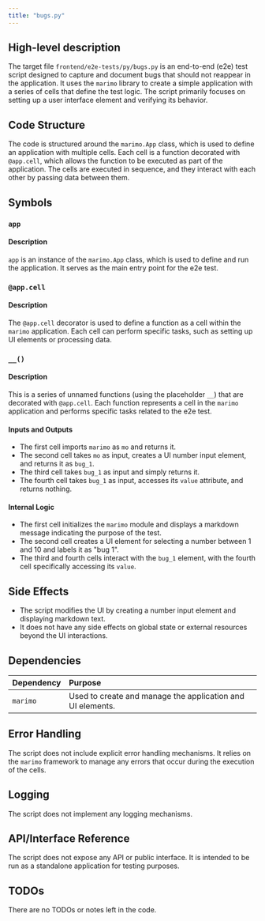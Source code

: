 ```yaml
---
title: "bugs.py"
---
```


## High-level description

The target file `frontend/e2e-tests/py/bugs.py` is an end-to-end (e2e) test script designed to capture and document bugs that should not reappear in the application. It uses the `marimo` library to create a simple application with a series of cells that define the test logic. The script primarily focuses on setting up a user interface element and verifying its behavior.

## Code Structure

The code is structured around the `marimo.App` class, which is used to define an application with multiple cells. Each cell is a function decorated with `@app.cell`, which allows the function to be executed as part of the application. The cells are executed in sequence, and they interact with each other by passing data between them.

## Symbols

### `app`
#### Description
`app` is an instance of the `marimo.App` class, which is used to define and run the application. It serves as the main entry point for the e2e test.

### `@app.cell`
#### Description
The `@app.cell` decorator is used to define a function as a cell within the `marimo` application. Each cell can perform specific tasks, such as setting up UI elements or processing data.

### `__()`
#### Description
This is a series of unnamed functions (using the placeholder `__`) that are decorated with `@app.cell`. Each function represents a cell in the `marimo` application and performs specific tasks related to the e2e test.

#### Inputs and Outputs
- The first cell imports `marimo` as `mo` and returns it.
- The second cell takes `mo` as input, creates a UI number input element, and returns it as `bug_1`.
- The third cell takes `bug_1` as input and simply returns it.
- The fourth cell takes `bug_1` as input, accesses its `value` attribute, and returns nothing.

#### Internal Logic
- The first cell initializes the `marimo` module and displays a markdown message indicating the purpose of the test.
- The second cell creates a UI element for selecting a number between 1 and 10 and labels it as "bug 1".
- The third and fourth cells interact with the `bug_1` element, with the fourth cell specifically accessing its `value`.

## Side Effects

- The script modifies the UI by creating a number input element and displaying markdown text.
- It does not have any side effects on global state or external resources beyond the UI interactions.

## Dependencies

| Dependency | Purpose |
|:-----------|:--------|
| `marimo`   | Used to create and manage the application and UI elements. |

## Error Handling

The script does not include explicit error handling mechanisms. It relies on the `marimo` framework to manage any errors that occur during the execution of the cells.

## Logging

The script does not implement any logging mechanisms.

## API/Interface Reference

The script does not expose any API or public interface. It is intended to be run as a standalone application for testing purposes.

## TODOs

There are no TODOs or notes left in the code.
